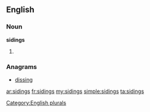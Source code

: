 ==English==

===Noun===
'''sidings'''

# {{plural of|[[siding]]}}

===Anagrams===
* [[dissing#English|dissing]]

[[Category:English plurals]]

[[ar:sidings]]
[[fr:sidings]]
[[my:sidings]]
[[simple:sidings]]
[[ta:sidings]]